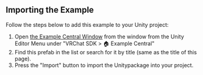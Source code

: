 ## Importing the Example
Follow the steps below to add this example to your Unity project:
1. Open [the Example Central Window](https://creators.vrchat.com/sdk/example-central) from the window from the Unity Editor Menu under "VRChat SDK > 🏠 Example Central"
3. Find this prefab in the list or search for it by title (same as the title of this page).
4. Press the "Import" button to import the Unitypackage into your project.